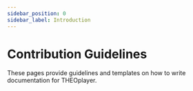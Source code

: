 ```yaml
---
sidebar_position: 0
sidebar_label: Introduction
---
```


# Contribution Guidelines

These pages provide guidelines and templates on how to write documentation for THEOplayer.


<SidebarDocCardList />
